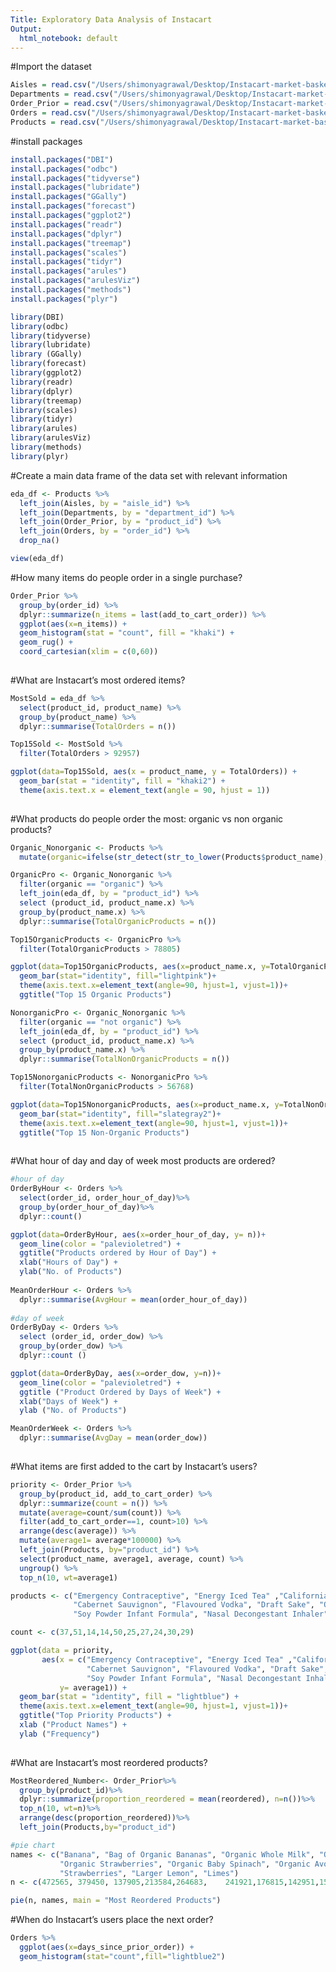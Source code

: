 ```yaml
---
Title: Exploratory Data Analysis of Instacart
Output:
  html_notebook: default
---
```



#Import the dataset 
```r
Aisles = read.csv("/Users/shimonyagrawal/Desktop/Instacart-market-basket-analysis/aisles.csv")
Departments = read.csv("/Users/shimonyagrawal/Desktop/Instacart-market-basket-analysis/departments.csv")
Order_Prior = read.csv("/Users/shimonyagrawal/Desktop/Instacart-market-basket-analysis/order_products__prior.csv")
Orders = read.csv("/Users/shimonyagrawal/Desktop/Instacart-market-basket-analysis/orders.csv")
Products = read.csv("/Users/shimonyagrawal/Desktop/Instacart-market-basket-analysis/products.csv")
```
#install packages
```r
install.packages("DBI")
install.packages("odbc")
install.packages("tidyverse")
install.packages("lubridate")
install.packages("GGally")
install.packages("forecast")
install.packages("ggplot2")
install.packages("readr")
install.packages("dplyr")
install.packages("treemap")
install.packages("scales")
install.packages("tidyr")
install.packages("arules")
install.packages("arulesViz")
install.packages("methods")
install.packages("plyr")

library(DBI)
library(odbc)
library(tidyverse)
library(lubridate)
library (GGally)
library(forecast)
library(ggplot2)
library(readr)
library(dplyr)
library(treemap)
library(scales)
library(tidyr)
library(arules)
library(arulesViz)
library(methods)
library(plyr)
```

#Create a main data frame of the data set with relevant information 
```r
eda_df <- Products %>% 
  left_join(Aisles, by = "aisle_id") %>% 
  left_join(Departments, by = "department_id") %>% 
  left_join(Order_Prior, by = "product_id") %>%
  left_join(Orders, by = "order_id") %>% 
  drop_na()

view(eda_df)

```

#How many items do people order in a single purchase? 
```r
Order_Prior %>% 
  group_by(order_id) %>% 
  dplyr::summarize(n_items = last(add_to_cart_order)) %>%
  ggplot(aes(x=n_items)) + 
  geom_histogram(stat = "count", fill = "khaki") +
  geom_rug() +
  coord_cartesian(xlim = c(0,60))
  
```

#What are Instacart's most ordered items?
```r
MostSold = eda_df %>%
  select(product_id, product_name) %>%
  group_by(product_name) %>%
  dplyr::summarise(TotalOrders = n())

Top15Sold <- MostSold %>%
  filter(TotalOrders > 92957)

ggplot(data=Top15Sold, aes(x = product_name, y = TotalOrders)) +
  geom_bar(stat = "identity", fill = "khaki2") +
  theme(axis.text.x = element_text(angle = 90, hjust = 1))
  
```

#What products do people order the most: organic vs non organic products?
```r
Organic_Nonorganic <- Products %>%
  mutate(organic=ifelse(str_detect(str_to_lower(Products$product_name),'organic'),"organic","not organic"), organic= as.factor(organic))

OrganicPro <- Organic_Nonorganic %>%
  filter(organic == "organic") %>%
  left_join(eda_df, by = "product_id") %>%
  select (product_id, product_name.x) %>% 
  group_by(product_name.x) %>%
  dplyr::summarise(TotalOrganicProducts = n())

Top15OrganicProducts <- OrganicPro %>%
  filter(TotalOrganicProducts > 78805)

ggplot(data=Top15OrganicProducts, aes(x=product_name.x, y=TotalOrganicProducts))+
  geom_bar(stat="identity", fill="lightpink")+
  theme(axis.text.x=element_text(angle=90, hjust=1, vjust=1))+
  ggtitle("Top 15 Organic Products")

NonorganicPro <- Organic_Nonorganic %>%
  filter(organic == "not organic") %>%
  left_join(eda_df, by = "product_id") %>%
  select (product_id, product_name.x) %>% 
  group_by(product_name.x) %>%
  dplyr::summarise(TotalNonOrganicProducts = n())

Top15NonorganicProducts <- NonorganicPro %>%
  filter(TotalNonOrganicProducts > 56768)

ggplot(data=Top15NonorganicProducts, aes(x=product_name.x, y=TotalNonOrganicProducts))+
  geom_bar(stat="identity", fill="slategray2")+
  theme(axis.text.x=element_text(angle=90, hjust=1, vjust=1))+
  ggtitle("Top 15 Non-Organic Products")
  
```

#What hour of day and day of week most products are ordered?
```r
#hour of day
OrderByHour <- Orders %>%
  select(order_id, order_hour_of_day)%>%
  group_by(order_hour_of_day)%>%
  dplyr::count()

ggplot(data=OrderByHour, aes(x=order_hour_of_day, y= n))+
  geom_line(color = "palevioletred") +
  ggtitle("Products ordered by Hour of Day") +
  xlab("Hours of Day") +
  ylab("No. of Products")
  
MeanOrderHour <- Orders %>%
  dplyr::summarise(AvgHour = mean(order_hour_of_day))
  
#day of week
OrderByDay <- Orders %>%
  select (order_id, order_dow) %>%
  group_by(order_dow) %>%
  dplyr::count ()

ggplot(data=OrderByDay, aes(x=order_dow, y=n))+
  geom_line(color = "palevioletred") +
  ggtitle ("Product Ordered by Days of Week") +
  xlab("Days of Week") +
  ylab ("No. of Products")

MeanOrderWeek <- Orders %>%
  dplyr::summarise(AvgDay = mean(order_dow))
  
```

#What items are first added to the cart by Instacart's users? 
```r
priority <- Order_Prior %>% 
  group_by(product_id, add_to_cart_order) %>% 
  dplyr::summarize(count = n()) %>%
  mutate(average=count/sum(count)) %>%
  filter(add_to_cart_order==1, count>10) %>%
  arrange(desc(average)) %>%
  mutate(average1= average*100000) %>%
  left_join(Products, by="product_id") %>%
  select(product_name, average1, average, count) %>%
  ungroup() %>%
  top_n(10, wt=average1)

products <- c("Emergency Contraceptive", "Energy Iced Tea" ,"California Champagne",
              "Cabernet Sauvignon", "Flavoured Vodka", "Draft Sake", "Organic Rasberry Tea",
              "Soy Powder Infant Formula", "Nasal Decongestant Inhaler", "Infant Formula")

count <- c(37,51,14,14,50,25,27,24,30,29)

ggplot(data = priority,
       aes(x = c("Emergency Contraceptive", "Energy Iced Tea" ,"California Champagne",
                 "Cabernet Sauvignon", "Flavoured Vodka", "Draft Sake", "Organic Rasberry Tea",
                 "Soy Powder Infant Formula", "Nasal Decongestant Inhaler", "Infant Formula"),
           y= average1)) +
  geom_bar(stat = "identity", fill = "lightblue") +
  theme(axis.text.x=element_text(angle=90, hjust=1, vjust=1))+
  ggtitle("Top Priority Products") +
  xlab ("Product Names") +
  ylab ("Frequency")
  
```

#What are Instacart's most reordered products? 
```r
MostReordered_Number<- Order_Prior%>%
  group_by(product_id)%>%
  dplyr::summarize(proportion_reordered = mean(reordered), n=n())%>%
  top_n(10, wt=n)%>%
  arrange(desc(proportion_reordered))%>%
  left_join(Products,by="product_id")

#pie chart
names <- c("Banana", "Bag of Organic Bananas", "Organic Whole Milk", "Organic Hass Avocado",
           "Organic Strawberries", "Organic Baby Spinach", "Organic Avocado",
           "Strawberries", "Larger Lemon", "Limes")
n <- c(472565, 379450, 137905,213584,264683,	241921,176815,142951,152657,140627)

pie(n, names, main = "Most Reordered Products")

```
#When do Instacart's users place the next order? 
```r
Orders %>% 
  ggplot(aes(x=days_since_prior_order)) + 
  geom_histogram(stat="count",fill="lightblue2")
  
```
